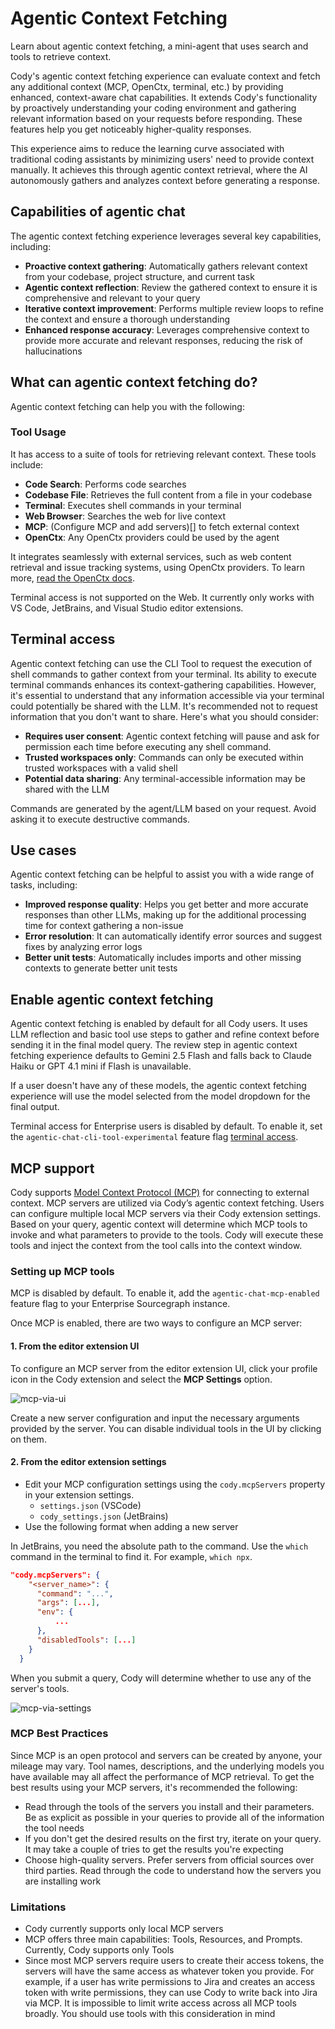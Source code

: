 # Agentic Context Fetching

<p className= "subtitle"> Learn about agentic context fetching, a mini-agent that uses search and tools to retrieve context.</p>

Cody's agentic context fetching experience can evaluate context and fetch any additional context (MCP, OpenCtx, terminal, etc.) by providing enhanced, context-aware chat capabilities. It extends Cody's functionality by proactively understanding your coding environment and gathering relevant information based on your requests before responding. These features help you get noticeably higher-quality responses.

This experience aims to reduce the learning curve associated with traditional coding assistants by minimizing users' need to provide context manually. It achieves this through agentic context retrieval, where the AI autonomously gathers and analyzes context before generating a response.

## Capabilities of agentic chat

The agentic context fetching experience leverages several key capabilities, including:

- **Proactive context gathering**: Automatically gathers relevant context from your codebase, project structure, and current task
- **Agentic context reflection**: Review the gathered context to ensure it is comprehensive and relevant to your query
- **Iterative context improvement**: Performs multiple review loops to refine the context and ensure a thorough understanding
- **Enhanced response accuracy**: Leverages comprehensive context to provide more accurate and relevant responses, reducing the risk of hallucinations

## What can agentic context fetching do?

Agentic context fetching can help you with the following:

### Tool Usage

It has access to a suite of tools for retrieving relevant context. These tools include:

- **Code Search**: Performs code searches
- **Codebase File**: Retrieves the full content from a file in your codebase
- **Terminal**: Executes shell commands in your terminal
- **Web Browser**: Searches the web for live context
- **MCP**: (Configure MCP and add servers)[] to fetch external context
- **OpenCtx**: Any OpenCtx providers could be used by the agent

It integrates seamlessly with external services, such as web content retrieval and issue tracking systems, using OpenCtx providers. To learn more, [read the OpenCtx docs](/cody/capabilities/openctx).

<Callout type= "info">Terminal access is not supported on the Web. It currently only works with VS Code, JetBrains, and Visual Studio editor extensions.</Callout>

## Terminal access

Agentic context fetching can use the CLI Tool to request the execution of shell commands to gather context from your terminal. Its ability to execute terminal commands enhances its context-gathering capabilities. However, it's essential to understand that any information accessible via your terminal could potentially be shared with the LLM. It's recommended not to request information that you don't want to share. Here's what you should consider:

- **Requires user consent**: Agentic context fetching will pause and ask for permission each time before executing any shell command.
- **Trusted workspaces only**: Commands can only be executed within trusted workspaces with a valid shell
- **Potential data sharing**: Any terminal-accessible information may be shared with the LLM

Commands are generated by the agent/LLM based on your request. Avoid asking it to execute destructive commands.

## Use cases

Agentic context fetching can be helpful to assist you with a wide range of tasks, including:

- **Improved response quality**: Helps you get better and more accurate responses than other LLMs, making up for the additional processing time for context gathering a non-issue
- **Error resolution**: It can automatically identify error sources and suggest fixes by analyzing error logs
- **Better unit tests**: Automatically includes imports and other missing contexts to generate better unit tests

## Enable agentic context fetching

Agentic context fetching is enabled by default for all Cody users. It uses LLM reflection and basic tool use steps to gather and refine context before sending it in the final model query. The review step in agentic context fetching experience defaults to Gemini 2.5 Flash and falls back to Claude Haiku or GPT 4.1 mini if Flash is unavailable.

If a user doesn't have any of these models, the agentic context fetching experience will use the model selected from the model dropdown for the final output.

Terminal access for Enterprise users is disabled by default. To enable it, set the `agentic-chat-cli-tool-experimental` feature flag [terminal access](#terminal-commands).

## MCP support

Cody supports [Model Context Protocol (MCP)](https://modelcontextprotocol.io/introduction) for connecting to external context. MCP servers are utilized via Cody’s agentic context fetching. Users can configure multiple local MCP servers via their Cody extension settings. Based on your query, agentic context will determine which MCP tools to invoke and what parameters to provide to the tools. Cody will execute these tools and inject the context from the tool calls into the context window.

### Setting up MCP tools

MCP is disabled by default. To enable it, add the `agentic-chat-mcp-enabled` feature flag to your Enterprise Sourcegraph instance.

Once MCP is enabled, there are two ways to configure an MCP server:

#### 1. From the editor extension UI

To configure an MCP server from the editor extension UI, click your profile icon in the Cody extension and select the **MCP Settings** option.

![mcp-via-ui](https://storage.googleapis.com/sourcegraph-assets/Docs/mcp-with-ui-2025.png)

Create a new server configuration and input the necessary arguments provided by the server. You can disable individual tools in the UI by clicking on them.

#### 2. From the editor extension settings

- Edit your MCP configuration settings using the `cody.mcpServers` property in your extension settings.
    - `settings.json` (VSCode)
    - `cody_settings.json` (JetBrains)
- Use the following format when adding a new server

<Callout type= "tip">In JetBrains, you need the absolute path to the command. Use the `which` command in the terminal to find it. For example, `which npx`.</Callout>

```json
"cody.mcpServers": {
    "<server_name>": {
      "command": "...",
      "args": [...],
      "env": {
	      ...
      },
      "disabledTools": [...]
    }
  }
```

When you submit a query, Cody will determine whether to use any of the server's tools.

![mcp-via-settings](https://storage.googleapis.com/sourcegraph-assets/Docs/mcp-via-settings.png)

### MCP Best Practices

Since MCP is an open protocol and servers can be created by anyone, your mileage may vary. Tool names, descriptions, and the underlying models you have available may all affect the performance of MCP retrieval. To get the best results using your MCP servers, it's recommended the following:

- Read through the tools of the servers you install and their parameters. Be as explicit as possible in your queries to provide all of the information the tool needs
- If you don't get the desired results on the first try, iterate on your query. It may take a couple of tries to get the results you're expecting
- Choose high-quality servers. Prefer servers from official sources over third parties. Read through the code to understand how the servers you are installing work

### Limitations

- Cody currently supports only local MCP servers
- MCP offers three main capabilities: Tools, Resources, and Prompts. Currently, Cody supports only Tools
- Since most MCP servers require users to create their access tokens, the servers will have the same access as whatever token you provide. For example, if a user has write permissions to Jira and creates an access token with write permissions, they can use Cody to write back into Jira via MCP. It is impossible to limit write access across all MCP tools broadly. You should use tools with this consideration in mind
